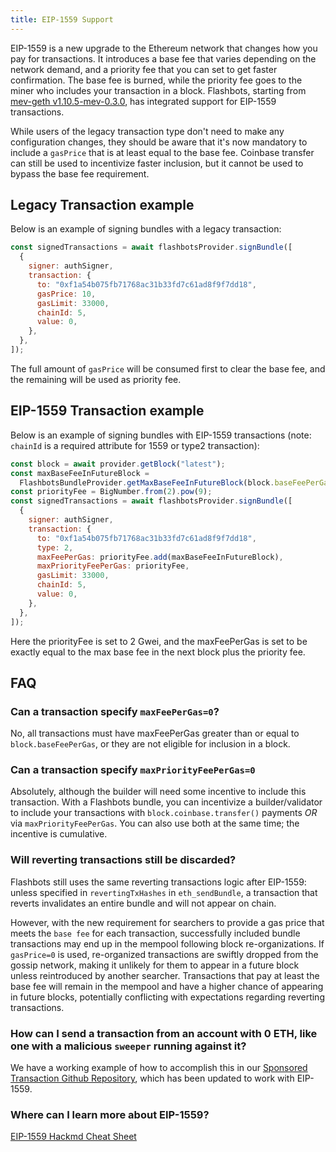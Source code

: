 ```yaml
---
title: EIP-1559 Support
---
```


EIP-1559 is a new upgrade to the Ethereum network that changes how you pay for transactions. It introduces a base fee that varies depending on the network demand, and a priority fee that you can set to get faster confirmation. The base fee is burned, while the priority fee goes to the miner who includes your transaction in a block. Flashbots, starting from [mev-geth v1.10.5-mev-0.3.0](https://github.com/flashbots/mev-geth/releases/tag/v1.10.5-mev0.3.0), has integrated support for EIP-1559 transactions.

While users of the legacy transaction type don't need to make any configuration changes, they should be aware that it's now mandatory to include a `gasPrice` that is at least equal to the base fee. Coinbase transfer can still be used to incentivize faster inclusion, but it cannot be used to bypass the base fee requirement.

## Legacy Transaction example

Below is an example of signing bundles with a legacy transaction:

```js
const signedTransactions = await flashbotsProvider.signBundle([
  {
    signer: authSigner,
    transaction: {
      to: "0xf1a54b075fb71768ac31b33fd7c61ad8f9f7dd18",
      gasPrice: 10,
      gasLimit: 33000,
      chainId: 5,
      value: 0,
    },
  },
]);
```

The full amount of `gasPrice` will be consumed first to clear the base fee, and the remaining will be used as priority fee.

## EIP-1559 Transaction example

Below is an example of signing bundles with EIP-1559 transactions (note: `chainId` is a required attribute for 1559 or type2 transaction):

```js
const block = await provider.getBlock("latest");
const maxBaseFeeInFutureBlock =
  FlashbotsBundleProvider.getMaxBaseFeeInFutureBlock(block.baseFeePerGas, 1);
const priorityFee = BigNumber.from(2).pow(9);
const signedTransactions = await flashbotsProvider.signBundle([
  {
    signer: authSigner,
    transaction: {
      to: "0xf1a54b075fb71768ac31b33fd7c61ad8f9f7dd18",
      type: 2,
      maxFeePerGas: priorityFee.add(maxBaseFeeInFutureBlock),
      maxPriorityFeePerGas: priorityFee,
      gasLimit: 33000,
      chainId: 5,
      value: 0,
    },
  },
]);
```

Here the priorityFee is set to 2 Gwei, and the maxFeePerGas is set to be exactly equal to the max base fee in the next block plus the priority fee.

## FAQ

### Can a transaction specify `maxFeePerGas=0`?

No, all transactions must have maxFeePerGas greater than or equal to `block.baseFeePerGas`, or they are not eligible for inclusion in a block.

### Can a transaction specify `maxPriorityFeePerGas=0`

Absolutely, although the builder will need some incentive to include this transaction. With a Flashbots bundle, you can incentivize a builder/validator to include your transactions with `block.coinbase.transfer()` payments _OR_ via `maxPriorityFeePerGas`. You can also use both at the same time; the incentive is cumulative.

### Will reverting transactions still be discarded?

Flashbots still uses the same reverting transactions logic after EIP-1559: unless specified in `revertingTxHashes` in `eth_sendBundle`, a transaction that reverts invalidates an entire bundle and will not appear on chain.

However, with the new requirement for searchers to provide a gas price that meets the `base fee` for each transaction, successfully included bundle transactions may end up in the mempool following block re-organizations. If `gasPrice=0` is used, re-organized transactions are swiftly dropped from the gossip network, making it unlikely for them to appear in a future block unless reintroduced by another searcher. Transactions that pay at least the base fee will remain in the mempool and have a higher chance of appearing in future blocks, potentially conflicting with expectations regarding reverting transactions.

### How can I send a transaction from an account with 0 ETH, like one with a malicious `sweeper` running against it?

We have a working example of how to accomplish this in our [Sponsored Transaction Github Repository](https://github.com/flashbots/searcher-sponsored-tx/), which has been updated to work with EIP-1559.

### Where can I learn more about EIP-1559?

[EIP-1559 Hackmd Cheat Sheet](https://hackmd.io/@q8X_WM2nTfu6nuvAzqXiTQ/1559-wallets)
